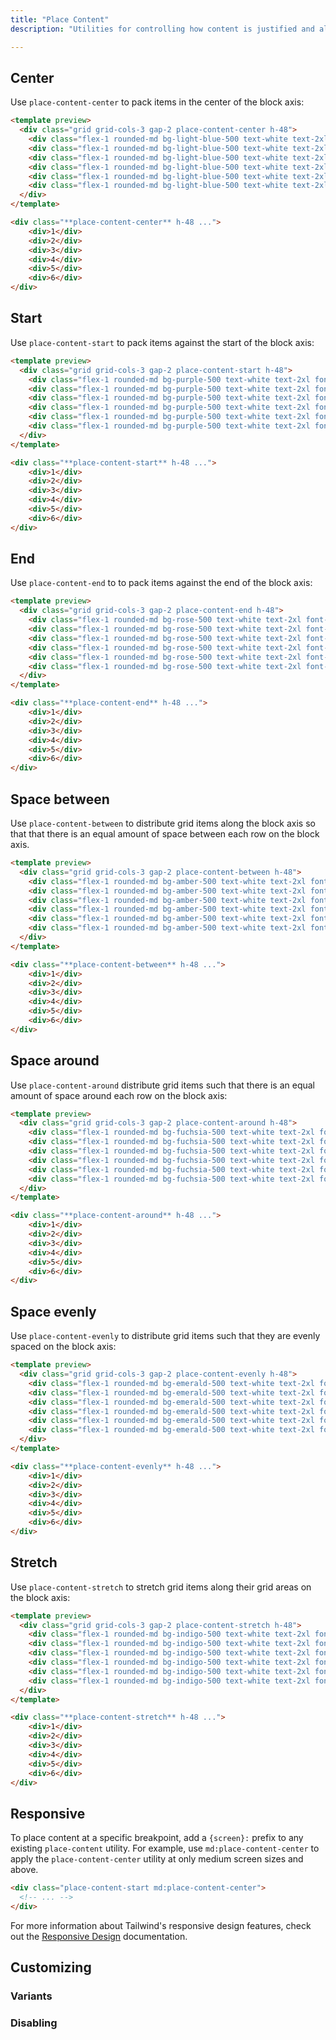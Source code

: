 ```yaml
---
title: "Place Content"
description: "Utilities for controlling how content is justified and aligned at the same time."

---
```




## Center

Use `place-content-center` to pack items in the center of the block axis:

```html lightBlue
<template preview>
  <div class="grid grid-cols-3 gap-2 place-content-center h-48">
    <div class="flex-1 rounded-md bg-light-blue-500 text-white text-2xl font-extrabold flex items-center justify-center py-3">1</div>
    <div class="flex-1 rounded-md bg-light-blue-500 text-white text-2xl font-extrabold flex items-center justify-center py-3">2</div>
    <div class="flex-1 rounded-md bg-light-blue-500 text-white text-2xl font-extrabold flex items-center justify-center py-3">3</div>
    <div class="flex-1 rounded-md bg-light-blue-500 text-white text-2xl font-extrabold flex items-center justify-center py-3">4</div>
    <div class="flex-1 rounded-md bg-light-blue-500 text-white text-2xl font-extrabold flex items-center justify-center py-3">5</div>
    <div class="flex-1 rounded-md bg-light-blue-500 text-white text-2xl font-extrabold flex items-center justify-center py-3">6</div>
  </div>
</template>

<div class="**place-content-center** h-48 ...">
    <div>1</div>
    <div>2</div>
    <div>3</div>
    <div>4</div>
    <div>5</div>
    <div>6</div>
</div>
```

## Start

Use `place-content-start` to pack items against the start of the block axis:

```html purple
<template preview>
  <div class="grid grid-cols-3 gap-2 place-content-start h-48">
    <div class="flex-1 rounded-md bg-purple-500 text-white text-2xl font-extrabold flex items-center justify-center py-3">1</div>
    <div class="flex-1 rounded-md bg-purple-500 text-white text-2xl font-extrabold flex items-center justify-center py-3">2</div>
    <div class="flex-1 rounded-md bg-purple-500 text-white text-2xl font-extrabold flex items-center justify-center py-3">3</div>
    <div class="flex-1 rounded-md bg-purple-500 text-white text-2xl font-extrabold flex items-center justify-center py-3">4</div>
    <div class="flex-1 rounded-md bg-purple-500 text-white text-2xl font-extrabold flex items-center justify-center py-3">5</div>
    <div class="flex-1 rounded-md bg-purple-500 text-white text-2xl font-extrabold flex items-center justify-center py-3">6</div>
  </div>
</template>

<div class="**place-content-start** h-48 ...">
    <div>1</div>
    <div>2</div>
    <div>3</div>
    <div>4</div>
    <div>5</div>
    <div>6</div>
</div>
```

## End

Use `place-content-end` to to pack items against the end of the block axis:

```html rose
<template preview>
  <div class="grid grid-cols-3 gap-2 place-content-end h-48">
    <div class="flex-1 rounded-md bg-rose-500 text-white text-2xl font-extrabold flex items-center justify-center py-3">1</div>
    <div class="flex-1 rounded-md bg-rose-500 text-white text-2xl font-extrabold flex items-center justify-center py-3">2</div>
    <div class="flex-1 rounded-md bg-rose-500 text-white text-2xl font-extrabold flex items-center justify-center py-3">3</div>
    <div class="flex-1 rounded-md bg-rose-500 text-white text-2xl font-extrabold flex items-center justify-center py-3">4</div>
    <div class="flex-1 rounded-md bg-rose-500 text-white text-2xl font-extrabold flex items-center justify-center py-3">5</div>
    <div class="flex-1 rounded-md bg-rose-500 text-white text-2xl font-extrabold flex items-center justify-center py-3">6</div>
  </div>
</template>

<div class="**place-content-end** h-48 ...">
    <div>1</div>
    <div>2</div>
    <div>3</div>
    <div>4</div>
    <div>5</div>
    <div>6</div>
</div>
```

## Space between

Use `place-content-between` to distribute grid items along the block axis so that that there is an equal amount of space between each row on the block axis.

```html amber
<template preview>
  <div class="grid grid-cols-3 gap-2 place-content-between h-48">
    <div class="flex-1 rounded-md bg-amber-500 text-white text-2xl font-extrabold flex items-center justify-center py-3">1</div>
    <div class="flex-1 rounded-md bg-amber-500 text-white text-2xl font-extrabold flex items-center justify-center py-3">2</div>
    <div class="flex-1 rounded-md bg-amber-500 text-white text-2xl font-extrabold flex items-center justify-center py-3">3</div>
    <div class="flex-1 rounded-md bg-amber-500 text-white text-2xl font-extrabold flex items-center justify-center py-3">4</div>
    <div class="flex-1 rounded-md bg-amber-500 text-white text-2xl font-extrabold flex items-center justify-center py-3">5</div>
    <div class="flex-1 rounded-md bg-amber-500 text-white text-2xl font-extrabold flex items-center justify-center py-3">6</div>
  </div>
</template>

<div class="**place-content-between** h-48 ...">
    <div>1</div>
    <div>2</div>
    <div>3</div>
    <div>4</div>
    <div>5</div>
    <div>6</div>
</div>
```

## Space around

Use `place-content-around` distribute grid items such that there is an equal amount of space around each row on the block axis:

```html fuchsia
<template preview>
  <div class="grid grid-cols-3 gap-2 place-content-around h-48">
    <div class="flex-1 rounded-md bg-fuchsia-500 text-white text-2xl font-extrabold flex items-center justify-center py-3">1</div>
    <div class="flex-1 rounded-md bg-fuchsia-500 text-white text-2xl font-extrabold flex items-center justify-center py-3">2</div>
    <div class="flex-1 rounded-md bg-fuchsia-500 text-white text-2xl font-extrabold flex items-center justify-center py-3">3</div>
    <div class="flex-1 rounded-md bg-fuchsia-500 text-white text-2xl font-extrabold flex items-center justify-center py-3">4</div>
    <div class="flex-1 rounded-md bg-fuchsia-500 text-white text-2xl font-extrabold flex items-center justify-center py-3">5</div>
    <div class="flex-1 rounded-md bg-fuchsia-500 text-white text-2xl font-extrabold flex items-center justify-center py-3">6</div>
  </div>
</template>

<div class="**place-content-around** h-48 ...">
    <div>1</div>
    <div>2</div>
    <div>3</div>
    <div>4</div>
    <div>5</div>
    <div>6</div>
</div>
```

## Space evenly

Use `place-content-evenly` to distribute grid items such that they are evenly spaced on the block axis:

```html emerald
<template preview>
  <div class="grid grid-cols-3 gap-2 place-content-evenly h-48">
    <div class="flex-1 rounded-md bg-emerald-500 text-white text-2xl font-extrabold flex items-center justify-center py-3">1</div>
    <div class="flex-1 rounded-md bg-emerald-500 text-white text-2xl font-extrabold flex items-center justify-center py-3">2</div>
    <div class="flex-1 rounded-md bg-emerald-500 text-white text-2xl font-extrabold flex items-center justify-center py-3">3</div>
    <div class="flex-1 rounded-md bg-emerald-500 text-white text-2xl font-extrabold flex items-center justify-center py-3">4</div>
    <div class="flex-1 rounded-md bg-emerald-500 text-white text-2xl font-extrabold flex items-center justify-center py-3">5</div>
    <div class="flex-1 rounded-md bg-emerald-500 text-white text-2xl font-extrabold flex items-center justify-center py-3">6</div>
  </div>
</template>

<div class="**place-content-evenly** h-48 ...">
    <div>1</div>
    <div>2</div>
    <div>3</div>
    <div>4</div>
    <div>5</div>
    <div>6</div>
</div>
```

## Stretch

Use `place-content-stretch` to stretch grid items along their grid areas on the block axis:

```html indigo
<template preview>
  <div class="grid grid-cols-3 gap-2 place-content-stretch h-48">
    <div class="flex-1 rounded-md bg-indigo-500 text-white text-2xl font-extrabold flex items-center justify-center py-3">1</div>
    <div class="flex-1 rounded-md bg-indigo-500 text-white text-2xl font-extrabold flex items-center justify-center py-3">2</div>
    <div class="flex-1 rounded-md bg-indigo-500 text-white text-2xl font-extrabold flex items-center justify-center py-3">3</div>
    <div class="flex-1 rounded-md bg-indigo-500 text-white text-2xl font-extrabold flex items-center justify-center py-3">4</div>
    <div class="flex-1 rounded-md bg-indigo-500 text-white text-2xl font-extrabold flex items-center justify-center py-3">5</div>
    <div class="flex-1 rounded-md bg-indigo-500 text-white text-2xl font-extrabold flex items-center justify-center py-3">6</div>
  </div>
</template>

<div class="**place-content-stretch** h-48 ...">
    <div>1</div>
    <div>2</div>
    <div>3</div>
    <div>4</div>
    <div>5</div>
    <div>6</div>
</div>
```

## Responsive

To place content at a specific breakpoint, add a `{screen}:` prefix to any existing `place-content` utility. For example, use `md:place-content-center` to apply the `place-content-center` utility at only medium screen sizes and above.

```html
<div class="place-content-start md:place-content-center">
  <!-- ... -->
</div>
```

For more information about Tailwind's responsive design features, check out the [Responsive Design](/docs/responsive-design) documentation.

## Customizing

### Variants

<Variants plugin="placeContent" name="place-content" />

### Disabling

<Disabling plugin="placeContent" name="place-content" />
